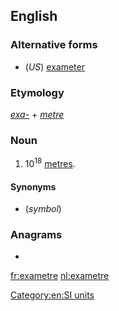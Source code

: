 {{also|examètre|exa-metre}}
==English==

===Alternative forms===
* (''US'') [[exameter]]

===Etymology===
''[[exa-]]'' + ''[[metre]]''

===Noun===
{{en-noun}}

# 10<sup>18</sup> [[metre]]s.

====Synonyms====
* {{l|en|Em}} (''symbol'')

===Anagrams===
* {{l|en|exameter}}

[[Category:en:SI units]]

[[fr:exametre]]
[[nl:exametre]]